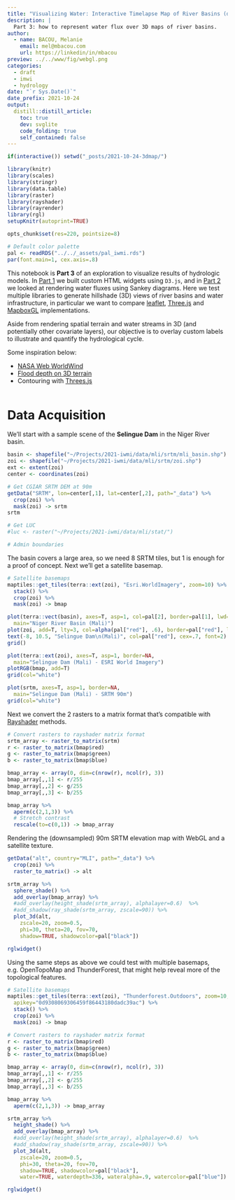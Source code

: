 ```yaml
---
title: "Visualizing Water: Interactive Timelapse Map of River Basins (draft)"
description: |
  Part 3: how to represent water flux over 3D maps of river basins.
author:
  - name: BACOU, Melanie
    email: mel@mbacou.com
    url: https://linkedin/in/mbacou
preview: ../../www/fig/webgl.png
categories:
  - draft
  - imwi
  - hydrology
date: "`r Sys.Date()`"
date_prefix: 2021-10-24
output:
  distill::distill_article:
    toc: true
    dev: svglite
    code_folding: true
    self_contained: false
---
```


```r

if(interactive()) setwd("_posts/2021-10-24-3dmap/")

library(knitr)
library(scales)
library(stringr)
library(data.table)
library(raster)
library(rayshader)
library(rayrender)
library(rgl)
setupKnitr(autoprint=TRUE)

opts_chunk$set(res=220, pointsize=8)

# Default color palette
pal <- readRDS("../../_assets/pal_iwmi.rds")
par(font.main=1, cex.axis=.8)

```


This notebook is **Part 3** of an exploration to visualize results of hydrologic models. In [Part 1](../2021-10-16-svg/) we built custom HTML widgets using `D3.js`, and in [Part 2](../2021-10-12-highcharts/) we looked at rendering water fluxes using Sankey diagrams. Here we test multiple libraries to generate hillshade (3D) views of river basins and water infrastructure, in particular we want to compare [leaflet](https://leafletjs.com/), [Three.js](https://threejs.org/) and [MapboxGL](https://docs.mapbox.com/mapbox-gl-js/example/) implementations.

Aside from rendering spatial terrain and water streams in 3D (and potentially other covariate layers), our objective is to overlay custom labels to illustrate and quantify the hydrological cycle.

Some inspiration below:

- [NASA Web WorldWind](https://worldwind.arc.nasa.gov/web/examples/#anchor)
- [Flood depth on 3D terrain](https://observablehq.com/@sw1227/flood-depth-map-on-3d-terrain?collection=@sw1227/geo)
- Contouring with [Threes.js](https://observablehq.com/@sw1227/contoured-mountainious-terrai-3d?collection=@sw1227/3d)


```r


```



# Data Acquisition

We'll start with a sample scene of the **Selingue Dam** in the Niger River basin.


```r

basin <- shapefile("~/Projects/2021-iwmi/data/mli/srtm/mli_basin.shp")
zoi <- shapefile("~/Projects/2021-iwmi/data/mli/srtm/zoi.shp")
ext <- extent(zoi)
center <- coordinates(zoi)

# Get CGIAR SRTM DEM at 90m
getData("SRTM", lon=center[,1], lat=center[,2], path="_data") %>%
  crop(zoi) %>%
  mask(zoi) -> srtm
srtm

# Get LUC
#luc <- raster("~/Projects/2021-iwmi/data/mli/stat/")

# Admin boundaries

```

The basin covers a large area, so we need 8 SRTM tiles, but 1 is enough for a proof of concept. Next we'll get a satellite basemap.

```r

# Satellite basemaps
maptiles::get_tiles(terra::ext(zoi), "Esri.WorldImagery", zoom=10) %>%
  stack() %>%
  crop(zoi) %>%
  mask(zoi) -> bmap

plot(terra::vect(basin), axes=T, asp=1, col=pal[2], border=pal[1], lwd=2,
  main="Niger River Basin (Mali)")
plot(zoi, add=T, lty=3, col=alpha(pal["red"], .6), border=pal["red"], lwd=2)
text(-8, 10.5, "Selingue Dam\n(Mali)", col=pal["red"], cex=.7, font=2)
grid()

plot(terra::ext(zoi), axes=T, asp=1, border=NA, 
  main="Selingue Dam (Mali) - ESRI World Imagery")
plotRGB(bmap, add=T)
grid(col="white")

plot(srtm, axes=T, asp=1, border=NA, 
  main="Selingue Dam (Mali) - SRTM 90m")
grid(col="white")

```

Next we convert the 2 rasters to a matrix format that's compatible with [Rayshader](https://github.com/tylermorganwall/rayshader/) methods.

```r

# Convert rasters to rayshader matrix format
srtm_array <- raster_to_matrix(srtm)
r <- raster_to_matrix(bmap$red)
g <- raster_to_matrix(bmap$green)
b <- raster_to_matrix(bmap$blue)

bmap_array <- array(0, dim=c(nrow(r), ncol(r), 3))
bmap_array[,,1] <- r/255
bmap_array[,,2] <- g/255
bmap_array[,,3] <- b/255

bmap_array %>%
  aperm(c(2,1,3)) %>%
  # Stretch contrast
  rescale(to=c(0,1)) -> bmap_array

```

Rendering the (downsampled) 90m SRTM elevation map with WebGL and a satellite texture.

```r

getData("alt", country="MLI", path="_data") %>%
  crop(zoi) %>%
  raster_to_matrix() -> alt

srtm_array %>%
  sphere_shade() %>%
  add_overlay(bmap_array) %>%
  #add_overlay(height_shade(srtm_array), alphalayer=0.6)  %>%
  #add_shadow(ray_shade(srtm_array, zscale=90)) %>%
  plot_3d(alt,
    zscale=20, zoom=0.5,
    phi=30, theta=20, fov=70,
    shadow=TRUE, shadowcolor=pal["black"]) 

rglwidget()

```

Using the same steps as above we could test with multiple basemaps, e.g. OpenTopoMap and ThunderForest, that might help reveal more of the topological features.

```r

# Satellite basemaps
maptiles::get_tiles(terra::ext(zoi), "Thunderforest.Outdoors", zoom=10,
  apikey="0d9308069306459f86443180dadc39ac") %>%
  stack() %>%
  crop(zoi) %>%
  mask(zoi) -> bmap

# Convert rasters to rayshader matrix format
r <- raster_to_matrix(bmap$red)
g <- raster_to_matrix(bmap$green)
b <- raster_to_matrix(bmap$blue)

bmap_array <- array(0, dim=c(nrow(r), ncol(r), 3))
bmap_array[,,1] <- r/255
bmap_array[,,2] <- g/255
bmap_array[,,3] <- b/255

bmap_array %>%
  aperm(c(2,1,3)) -> bmap_array

```

```r

srtm_array %>%
  height_shade() %>%
  add_overlay(bmap_array) %>%
  #add_overlay(height_shade(srtm_array), alphalayer=0.6)  %>%
  #add_shadow(ray_shade(srtm_array, zscale=90)) %>%
  plot_3d(alt,
    zscale=20, zoom=0.5,
    phi=30, theta=20, fov=70,
    shadow=TRUE, shadowcolor=pal["black"],
    water=TRUE, waterdepth=336, wateralpha=.9, watercolor=pal["blue"]) 

rglwidget()

```

